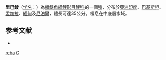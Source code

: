{{Speciesbox
| name = 里巴鯪
| image = Cirrhina reba Achilles 130.jpg 
| image_width = 250px
| status = NE
| status_system = IUCN3.1
| genus = Cirrhinus
| species = reba
| authority = [[弗朗西斯·布坎南-漢密爾頓|Hamilton]], 1822
| synonyms = *''Chondrostoma gangeticum''<br /><small>Valenciennes, 1844</small>
*''Cirrhina dussumieri''<br /><small>Valenciennes, 1842</small>
*''Cirrhina reba''<br /><small>Hamilton, 1822</small>
*''Crossocheilus reba''<br /><small>Hamilton, 1822</small>
*''Cyprinus reba''<br /><small>Hamilton, 1822</small>
*''Gobio isurus''<br /><small>McClelland, 1839</small>
*''Gobio limnophilus''<br /><small>McClelland, 1838</small>
}}
'''里巴鯪'''（[[学名|学名]]：{{lang|la|''Cirrhinus reba''}}）為[[輻鰭魚綱|輻鰭魚綱]][[鯉形目|鯉形目]][[鯉科|鯉科]]的一個[[種|種]]，分布於[[亞洲|亞洲]][[印度|印度]]、[[巴基斯坦|巴基斯坦]]、[[孟加拉|孟加拉]]、[[緬甸|緬甸]]及[[尼泊爾|尼泊爾]]，體長可達35公分，棲息在中底層水域。

==参考文献==
*{{FishBase_species|genus=Cirrhinus|species=reba|year=2011|month=12}}
{{Taxonbar|from=Q5509056}}

[[Category:鯪屬|reba]]
[[Category:1822年描述的魚類|C]]


{{鲤形目小作品}}